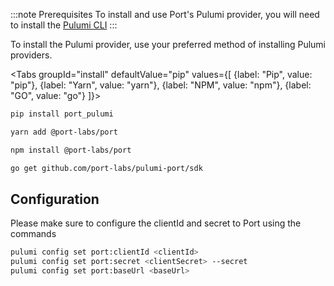 
:::note Prerequisites
To install and use Port's Pulumi provider, you will need to install the [Pulumi CLI](https://www.pulumi.com/docs/get-started/install/)
:::

To install the Pulumi provider, use your preferred method of installing Pulumi providers.

<Tabs groupId="install" defaultValue="pip" values={[
{label: "Pip", value: "pip"},
{label: "Yarn", value: "yarn"},
{label: "NPM", value: "npm"},
{label: "GO", value: "go"}
]}>

<TabItem value="pip">

```bash showLineNumbers
pip install port_pulumi
```

</TabItem>

<TabItem value="yarn">

```bash showLineNumbers
yarn add @port-labs/port
```

</TabItem>

<TabItem value="npm">

```bash showLineNumbers
npm install @port-labs/port
```

</TabItem>

<TabItem value="go">

```bash showLineNumbers
go get github.com/port-labs/pulumi-port/sdk
```

</TabItem>

</Tabs>

## Configuration

Please make sure to configure the clientId and secret to Port using the commands

<FindCredentials />

```bash showLineNumbers
pulumi config set port:clientId <clientId>
pulumi config set port:secret <clientSecret> --secret
pulumi config set port:baseUrl <baseUrl>
```

<PortApiRegionTip/>